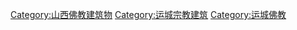 [[Category:山西佛教建筑物|Category:山西佛教建筑物]]
[[Category:运城宗教建筑|Category:运城宗教建筑]]
[[Category:运城佛教|Category:运城佛教]]